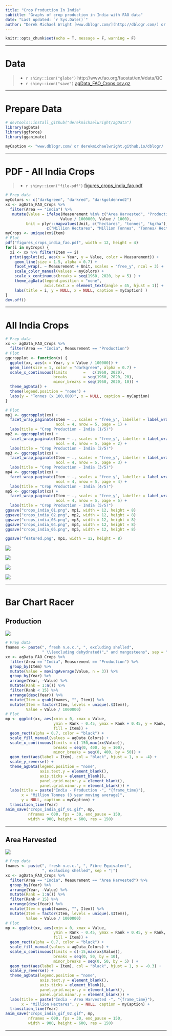 ```yaml
---
title: "Crop Production In India"
subtitle: "Graphs of crop production in India with FAO data"
date: "Last updated: `r Sys.Date()`"
author: "Derek Michael Wright [www.dblogr.com/](http://dblogr.com/) or [derekmichaelwright.github.io/dblogr](https://derekmichaelwright.github.io/dblogr/) <derek.wright@usask.ca>"
---
```


```r
knitr::opts_chunk$set(echo = T, message = F, warning = F)
```

---

# Data

> - `r shiny::icon("globe")` http://www.fao.org/faostat/en/#data/QC
> - `r shiny::icon("save")` [agData_FAO_Crops.csv.gz](https://github.com/derekmichaelwright/agData/raw/master/Data/agData_FAO_Crops.csv.gz)

---

# Prepare Data

```r
# devtools::install_github("derekmichaelwright/agData")
library(agData) 
library(ggforce)
library(gganimate)
```

```r
myCaption <- "www.dblogr.com/ or derekmichaelwright.github.io/dblogr/ | Data: FAOSTAT"
```

---

# PDF - All India Crops

> - `r shiny::icon("file-pdf")` [figures_crops_india_fao.pdf](figures_crops_india_fao.pdf)

```r
# Prep data
myColors <- c("darkgreen", "darkred", "darkgoldenrod2")
xx <- agData_FAO_Crops %>% 
  filter(Area == "India") %>%
   mutate(Value = ifelse(Measurement %in% c("Area Harvested", "Production"),
                        Value / 1000000, Value / 1000),
         Unit = plyr::mapvalues(Unit, c("hectares", "tonnes", "kg/ha"), 
                  c("Million Hectares", "Million Tonnes", "Tonnes/ Hectare")))
myCrops <- unique(xx$Item)
# Plot
pdf("figures_crops_india_fao.pdf", width = 12, height = 4)
for(i in myCrops) {
  xi <- xx %>% filter(Item == i)
  print(ggplot(xi, aes(x = Year, y = Value, color = Measurement)) +
    geom_line(size = 1.5, alpha = 0.7) +
    facet_wrap(. ~ Measurement + Unit, scales = "free_y", ncol = 3) +
    scale_color_manual(values = myColors) +
    scale_x_continuous(breaks = seq(1960, 2020, by = 5) ) +
    theme_agData(legend.position = "none", 
                 axis.text.x = element_text(angle = 45, hjust = 1)) +
    labs(title = i, y = NULL, x = NULL, caption = myCaption) )
}
dev.off()
```

---

# All India Crops

```r
# Prep data
xx <- agData_FAO_Crops %>% 
  filter(Area == "India", Measurement == "Production")
# Plot
ggcropplot <- function(x) {
  ggplot(xx, aes(x = Year, y = Value / 100000)) + 
  geom_line(size = 1, color = "darkgreen", alpha = 0.7) + 
  scale_x_continuous(limits       =   c(1960, 2020),
                     breaks       = seq(1960, 2020, 20), 
                     minor_breaks = seq(1960, 2020, 10)) +
  theme_agData() +
  theme(legend.position = "none") +
  labs(y = "Tonnes (x 100,000)", x = NULL, caption = myCaption)
}
```

```r
# Plot
mp1 <- ggcropplot(xx) + 
  facet_wrap_paginate(Item ~ ., scales = "free_y", labeller = label_wrap_gen(width = 45),
                      ncol = 4, nrow = 5, page = 1) +
  labs(title = "Crop Production - India (1/5)")
mp2 <- ggcropplot(xx) +
  facet_wrap_paginate(Item ~ ., scales = "free_y", labeller = label_wrap_gen(width = 45),
                      ncol = 4, nrow = 5, page = 2) +
  labs(title = "Crop Production - India (2/5)")
mp3 <- ggcropplot(xx) + 
  facet_wrap_paginate(Item ~ ., scales = "free_y", labeller = label_wrap_gen(width = 45),
                      ncol = 4, nrow = 5, page = 3) +
  labs(title = "Crop Production - India (3/5)")
mp4 <- ggcropplot(xx) +
  facet_wrap_paginate(Item ~ ., scales = "free_y", labeller = label_wrap_gen(width = 45),
                      ncol = 4, nrow = 5, page = 4) +
  labs(title = "Crop Production - India (4/5)")
mp5 <- ggcropplot(xx) +
  facet_wrap_paginate(Item ~ ., scales = "free_y", labeller = label_wrap_gen(width = 45),
                      ncol = 4, nrow = 5, page = 5) +
  labs(title = "Crop Production - India (5/5)")
ggsave("crops_india_01.png", mp1, width = 12, height = 8)
ggsave("crops_india_02.png", mp2, width = 12, height = 8)
ggsave("crops_india_03.png", mp3, width = 12, height = 8)
ggsave("crops_india_04.png", mp4, width = 12, height = 8)
ggsave("crops_india_05.png", mp5, width = 12, height = 8)
```

```r
ggsave("featured.png", mp1, width = 12, height = 8)
```

![](crops_india_01.png)

![](crops_india_02.png)

![](crops_india_03.png)

![](crops_india_04.png)

---

# Bar Chart Racer

## Production

![](crops_india_gif_01.gif)

```r
# Prep data
fnames <- paste(", fresh n.e.c.", ", excluding shelled", 
                " \\(excluding dehydrated)"," and mangosteens", sep = "|")
xx <- agData_FAO_Crops %>% 
  filter(Area == "India", Measurement == "Production") %>% 
  group_by(Item) %>%
  mutate(Value = movingAverage(Value, n = 3)) %>%
  group_by(Year) %>%
  arrange(Year, -Value) %>%
  mutate(Rank = 1:n()) %>%
  filter(Rank < 15) %>% 
  arrange(desc(Year)) %>%
  mutate(Item = gsub(fnames, "", Item)) %>% 
  mutate(Item = factor(Item, levels = unique(.$Item)),
         Value = Value / 1000000)
# Plot
mp <- ggplot(xx, aes(xmin = 0, xmax = Value, 
                     ymin = Rank - 0.45, ymax = Rank + 0.45, y = Rank, 
                     fill = Item)) + 
  geom_rect(alpha = 0.7, color = "black") + 
  scale_fill_manual(values = agData_Colors) +
  scale_x_continuous(limits = c(-150,max(xx$Value)),
                     breaks = seq(0, 400, by = 100),
                     minor_breaks = seq(0, 400, by = 50)) +
  geom_text(aes(label = Item), col = "black", hjust = 1, x = -4) +
  scale_y_reverse() +
  theme_agData(legend.position = "none",
               axis.text.y = element_blank(), 
               axis.ticks = element_blank(),
               panel.grid.major.y = element_blank(),
               panel.grid.minor.y = element_blank()) + 
  labs(title = paste("India - Production -", "{frame_time}"),
       x = "Million Tonnes (3 year moving average)", 
       y = NULL, caption = myCaption) +
  transition_time(Year) 
anim_save("crops_india_gif_01.gif", mp,
          nframes = 600, fps = 30, end_pause = 150, 
          width = 900, height = 600, res = 150)
```

---

## Area Harvested

![](crops_india_gif_02.gif)

```r
# Prep data
fnames <- paste(", fresh n.e.c.", ", Fibre Equivalent", 
                ", excluding shelled", sep = "|")
xx <- agData_FAO_Crops %>%
  filter(Area == "India", Measurement == "Area Harvested") %>%
  group_by(Year) %>%
  arrange(Year, -Value) %>%
  mutate(Rank = 1:n()) %>%
  filter(Rank < 15) %>% 
  arrange(desc(Year)) %>%
  mutate(Item = gsub(fnames, "", Item)) %>% 
  mutate(Item = factor(Item, levels = unique(.$Item)),
         Value = Value / 1000000)
# Plot
mp <- ggplot(xx, aes(xmin = 0, xmax = Value, 
                     ymin = Rank - 0.45, ymax = Rank + 0.45, y = Rank, 
                     fill = Item)) + 
  geom_rect(alpha = 0.7, color = "black") + 
  scale_fill_manual(values = agData_Colors) +
  scale_x_continuous(limits = c(-15,max(xx$Value)),
                     breaks = seq(0, 50, by = 10),
                     minor_breaks = seq(0, 50, by = 5) ) +
  geom_text(aes(label = Item), col = "black", hjust = 1, x = -0.3) +
  scale_y_reverse() +
  theme_agData(legend.position = "none",
               axis.text.y = element_blank(), 
               axis.ticks = element_blank(),
               panel.grid.major.y = element_blank(),
               panel.grid.minor.y = element_blank()) + 
  labs(title = paste("India - Area Harvested -", "{frame_time}"),
       x = "Million Hectares", y = NULL, caption = myCaption) +
  transition_time(Year) 
anim_save("crops_india_gif_02.gif", mp,
          nframes = 600, fps = 30, end_pause = 150, 
          width = 900, height = 600, res = 150)
```

---
